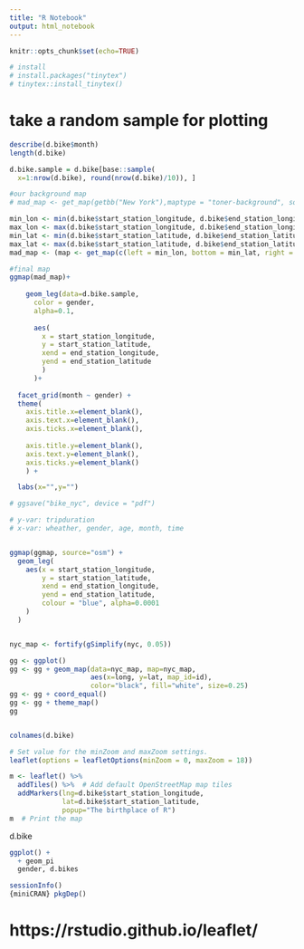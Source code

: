 ```yaml
---
title: "R Notebook"
output: html_notebook
---
```


```r
knitr::opts_chunk$set(echo=TRUE)

# install
# install.packages("tinytex")
# tinytex::install_tinytex()


```


# take a random sample for plotting

```r
describe(d.bike$month)
length(d.bike)

d.bike.sample = d.bike[base::sample(
  x=1:nrow(d.bike), round(nrow(d.bike)/10)), ]

```


```r
#our background map
# mad_map <- get_map(getbb("New York"),maptype = "toner-background", source="stamen")

min_lon <- min(d.bike$start_station_longitude, d.bike$end_station_longitude)
max_lon <- max(d.bike$start_station_longitude, d.bike$end_station_longitude)
min_lat <- min(d.bike$start_station_latitude, d.bike$end_station_latitude)
max_lat <- max(d.bike$start_station_latitude, d.bike$end_station_latitude)
mad_map <- (map <- get_map(c(left = min_lon, bottom = min_lat, right = max_lon, top = max_lat)))

#final map
ggmap(mad_map)+ 
  
    geom_leg(data=d.bike.sample,
      color = gender, 
      alpha=0.1,
      
      aes(
        x = start_station_longitude, 
        y = start_station_latitude, 
        xend = end_station_longitude, 
        yend = end_station_latitude
        )
      )+
  
  facet_grid(month ~ gender) +
  theme(
    axis.title.x=element_blank(),
    axis.text.x=element_blank(),
    axis.ticks.x=element_blank(),
        
    axis.title.y=element_blank(),
    axis.text.y=element_blank(),
    axis.ticks.y=element_blank()
    ) + 

  labs(x="",y="")

# ggsave("bike_nyc", device = "pdf")

# y-var: tripduration
# x-var: wheather, gender, age, month, time



```














```r

ggmap(ggmap, source="osm") + 
  geom_leg(
    aes(x = start_station_longitude, 
        y = start_station_latitude, 
        xend = end_station_longitude, 
        yend = end_station_latitude,
        colour = "blue", alpha=0.0001
    )
  )


nyc_map <- fortify(gSimplify(nyc, 0.05))

gg <- ggplot()
gg <- gg + geom_map(data=nyc_map, map=nyc_map,
                    aes(x=long, y=lat, map_id=id),
                    color="black", fill="white", size=0.25)
gg <- gg + coord_equal() 
gg <- gg + theme_map()
gg



```


```r
colnames(d.bike)


```

















```r
# Set value for the minZoom and maxZoom settings.
leaflet(options = leafletOptions(minZoom = 0, maxZoom = 18))

m <- leaflet() %>%
  addTiles() %>%  # Add default OpenStreetMap map tiles
  addMarkers(lng=d.bike$start_station_longitude, 
             lat=d.bike$start_station_latitude, 
             popup="The birthplace of R")
m  # Print the map

```

d.bike




```r
ggplot() + 
  + geom_pi
  gender, d.bikes
```



```r
sessionInfo()
{miniCRAN} pkgDep()

```


# https://rstudio.github.io/leaflet/